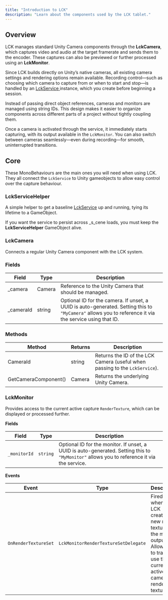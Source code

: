 ```yaml
---
title: "Introduction to LCK"
description: "Learn about the components used by the LCK tablet."
---
```


## Overview

LCK manages standard Unity Camera components through the **LckCamera**, which captures video and audio at the target framerate and sends them to the encoder. These captures can also be previewed or further processed using an **LckMonitor**.

Since LCK builds directly on Unity’s native cameras, all existing camera settings and rendering options remain available. Recording control—such as choosing which camera to capture from or when to start and stop—is handled by an [LckService ](/api-reference/LckService) instance, which you create before beginning a session.

Instead of passing direct object references, cameras and monitors are managed using string IDs. This design makes it easier to organize components across different parts of a project without tightly coupling them.

Once a camera is activated through the service, it immediately starts capturing, with its output available in the `LckMonitor`. You can also switch between cameras seamlessly—even during recording—for smooth, uninterrupted transitions.

## Core

These MonoBehaviours are the main ones you will need when using LCK. They all connect the `LckService` to Unity gameobjects to allow easy control over the capture behaviour.

### LckServiceHelper

A simple helper to get a baseline [LckService](/api-reference/lckservice)  up and running, tying its lifetime to a GameObject.

If you want the service to persist across \_s_cene loads, you must keep the **LckServiceHelper** GameObject alive.

### LckCamera

Connects a regular Unity Camera component with the LCK system.

### **Fields**

| Field      | Type   | Description                                                                                                                                            |
| ---------- | ------ | ------------------------------------------------------------------------------------------------------------------------------------------------------ |
| \_camera   | Camera | Reference to the Unity Camera that should be managed.                                                                                                  |
| \_cameraId | string | Optional ID for the camera. If unset, a UUID is auto-generated. Setting this to `"MyCamera"` allows you to reference it via the service using that ID. |

### **Methods**

| Method               | Returns | Description                                                                 |
| -------------------- | ------- | --------------------------------------------------------------------------- |
| CameraId             | string  | Returns the ID of the LCK Camera (useful when passing to the `LckService`). |
| GetCameraComponent() | Camera  | Returns the underlying Unity Camera.                                        |

### LckMonitor

Provides access to the current active capture `RenderTexture`, which can be displayed or processed further.

**Fields**

| Field        | Type     | Description                                                                                                                                |
| ------------ | -------- | ------------------------------------------------------------------------------------------------------------------------------------------ |
| `_monitorId` | `string` | Optional ID for the monitor. If unset, a UUID is auto-generated. Setting this to `"MyMonitor"` allows you to reference it via the service. |

**Events**

| Event                | Type                                 | Description                                                                                                                                    |
| -------------------- | ------------------------------------ | ---------------------------------------------------------------------------------------------------------------------------------------------- |
| `OnRenderTextureSet` | `LckMonitorRenderTextureSetDelegate` | Fired whenever LCK creates a new render texture for the main output. Allows you to track and use the currently active camera’s render texture. |